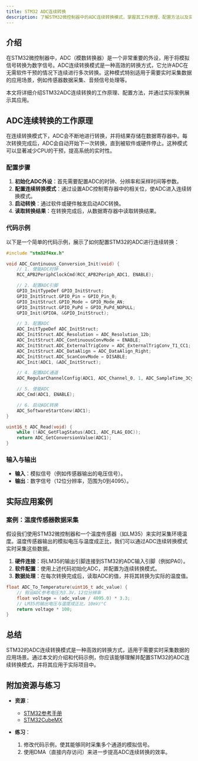 ```yaml
---
title: STM32 ADC连续转换
description: 了解STM32微控制器中的ADC连续转换模式，掌握其工作原理、配置方法以及实际应用场景。
---
```


## 介绍

在STM32微控制器中，ADC（模数转换器）是一个非常重要的外设，用于将模拟信号转换为数字信号。ADC连续转换模式是一种高效的转换方式，它允许ADC在无需软件干预的情况下连续进行多次转换。这种模式特别适用于需要实时采集数据的应用场景，例如传感器数据采集、音频信号处理等。

本文将详细介绍STM32ADC连续转换的工作原理、配置方法，并通过实际案例展示其应用。

## ADC连续转换的工作原理

在连续转换模式下，ADC会不断地进行转换，并将结果存储在数据寄存器中。每次转换完成后，ADC会自动开始下一次转换，直到被软件或硬件停止。这种模式可以显著减少CPU的干预，提高系统的实时性。

### 配置步骤

1. **初始化ADC外设**：首先需要配置ADC的时钟、分辨率和采样时间等参数。
2. **配置连续转换模式**：通过设置ADC控制寄存器中的相关位，使ADC进入连续转换模式。
3. **启动转换**：通过软件或硬件触发启动ADC转换。
4. **读取转换结果**：在转换完成后，从数据寄存器中读取转换结果。

### 代码示例

以下是一个简单的代码示例，展示了如何配置STM32的ADC进行连续转换：

```c
#include "stm32f4xx.h"

void ADC_Continuous_Conversion_Init(void) {
    // 1. 使能ADC时钟
    RCC_APB2PeriphClockCmd(RCC_APB2Periph_ADC1, ENABLE);

    // 2. 配置ADC引脚
    GPIO_InitTypeDef GPIO_InitStruct;
    GPIO_InitStruct.GPIO_Pin = GPIO_Pin_0;
    GPIO_InitStruct.GPIO_Mode = GPIO_Mode_AN;
    GPIO_InitStruct.GPIO_PuPd = GPIO_PuPd_NOPULL;
    GPIO_Init(GPIOA, &GPIO_InitStruct);

    // 3. 配置ADC
    ADC_InitTypeDef ADC_InitStruct;
    ADC_InitStruct.ADC_Resolution = ADC_Resolution_12b;
    ADC_InitStruct.ADC_ContinuousConvMode = ENABLE;
    ADC_InitStruct.ADC_ExternalTrigConv = ADC_ExternalTrigConv_T1_CC1;
    ADC_InitStruct.ADC_DataAlign = ADC_DataAlign_Right;
    ADC_InitStruct.ADC_ScanConvMode = DISABLE;
    ADC_Init(ADC1, &ADC_InitStruct);

    // 4. 配置ADC通道
    ADC_RegularChannelConfig(ADC1, ADC_Channel_0, 1, ADC_SampleTime_3Cycles);

    // 5. 使能ADC
    ADC_Cmd(ADC1, ENABLE);

    // 6. 启动ADC转换
    ADC_SoftwareStartConv(ADC1);
}

uint16_t ADC_Read(void) {
    while (!ADC_GetFlagStatus(ADC1, ADC_FLAG_EOC));
    return ADC_GetConversionValue(ADC1);
}
```

### 输入与输出

- **输入**：模拟信号（例如传感器输出的电压信号）。
- **输出**：数字信号（12位分辨率，范围为0到4095）。

## 实际应用案例

### 案例：温度传感器数据采集

假设我们使用STM32微控制器和一个温度传感器（如LM35）来实时采集环境温度。温度传感器输出的模拟电压与温度成正比，我们可以通过ADC连续转换模式实时采集这些数据。

1. **硬件连接**：将LM35的输出引脚连接到STM32的ADC输入引脚（例如PA0）。
2. **软件配置**：使用上述代码初始化ADC，并配置为连续转换模式。
3. **数据处理**：在每次转换完成后，读取ADC的值，并将其转换为实际的温度值。

```c
float ADC_To_Temperature(uint16_t adc_value) {
    // 假设ADC参考电压为3.3V，12位分辨率
    float voltage = (adc_value / 4095.0) * 3.3;
    // LM35的输出电压与温度成正比，10mV/°C
    return voltage * 100;
}
```

## 总结

STM32的ADC连续转换模式是一种高效的转换方式，适用于需要实时采集数据的应用场景。通过本文的介绍和代码示例，你应该能够理解并配置STM32的ADC连续转换模式，并将其应用于实际项目中。

## 附加资源与练习

- **资源**：
  - [STM32参考手册](https://www.st.com/resource/en/reference_manual/dm00031020-stm32f405-415-stm32f407-417-stm32f427-437-and-stm32f429-439-advanced-arm-based-32-bit-mcus-stmicroelectronics.pdf)
  - [STM32CubeMX](https://www.st.com/en/development-tools/stm32cubemx.html)

- **练习**：
  1. 修改代码示例，使其能够同时采集多个通道的模拟信号。
  2. 使用DMA（直接内存访问）来进一步提高ADC连续转换的效率。
